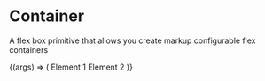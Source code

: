 
<Meta title="Layouts/Flex (Labs)" component={Flex} argTypes={{}} />

# Container

<StoryStatus status="stable" />

A flex box primitive that allows you create markup configurable flex containers

<Canvas>
  <Story
    name="Flex"
    args={{
      flexDirection: 'column',
    }}
  >
    {(args) => (
      <Flex {...args}>
        <BoxElement>Element 1</BoxElement>
        <BoxElement>Element 2</BoxElement>
      </Flex>
    )}
  </Story>
</Canvas>

<Props story="Flex" />
